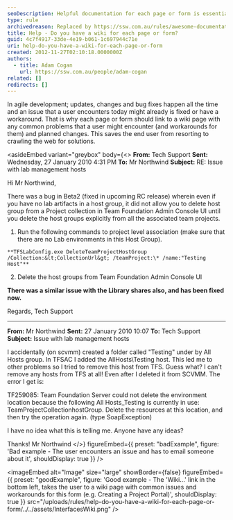 ```yaml
---
seoDescription: Helpful documentation for each page or form is essential in agile development, as it allows users to quickly find solutions to common issues and planned changes. This wiki-based approach saves end-users from scouring the web for answers, making their experience more efficient and satisfying.
type: rule
archivedreason: Replaced by https://ssw.com.au/rules/awesome-documentation
title: Help - Do you have a wiki for each page or form?
guid: 4c7f4917-33de-4e19-b061-1c697944c71e
uri: help-do-you-have-a-wiki-for-each-page-or-form
created: 2012-11-27T02:10:18.0000000Z
authors:
  - title: Adam Cogan
    url: https://ssw.com.au/people/adam-cogan
related: []
redirects: []
---
```


In agile development; updates, changes and bug fixes happen all the time and an issue that a user encounters today might already is fixed or have a workaround. That is why each page or form should link to a wiki page with any common problems that a user might encounter (and workarounds for them) and planned changes.
This saves the end user from resorting to crawling the web for solutions.

<asideEmbed
  variant="greybox"
  body={<>
    **From:** Tech Support
**Sent:** Wednesday, 27 January 2010 4:31 PM
**To:** Mr Northwind
**Subject:** RE: Issue with lab management hosts

Hi Mr Northwind,

There was a bug in Beta2 (fixed in upcoming RC release) wherein even if you have no lab artifacts in a host group, it did not allow you to delete host group from a Project collection in Team Foundation Admin Console UI until you delete the host groups explicitly from all the associated team projects.

1. Run the following commands to project level association (make sure that there are no Lab environments in this Host Group).

`**TFSLabConfig.exe DeleteTeamProjectHostGroup /Collection:&lt;CollectionUrl&gt; /teamProject:\* /name:"Testing Host"**`

2. Delete the host groups from Team Foundation Admin Console UI

**There was a similar issue with the Library shares also, and has been fixed now.**

Regards,
Tech Support

---

**From:** Mr Northwind
**Sent:** 27 January 2010 10:07
**To:** Tech Support
**Subject:** Issue with lab management hosts

I accidentally (on scvmm) created a folder called "Testing" under by All Hosts group. In TFSAC I added the AllHosts\Testing host. This led me to other problems so I tried to remove this host from TFS. Guess what? I can't remove any hosts from TFS at all! Even after I deleted it from SCVMM. The error I get is:

TF259085: Team Foundation Server could not delete the environment location because the following All Hosts_Testing is currently in use: TeamProjectCollectionhostGroup. Delete the resources at this location, and then try the operation again. (type SoapException)

I have no idea what this is telling me. Anyone have any ideas?

Thanks!
Mr Northwind
  </>}
  figureEmbed={{
    preset: "badExample",
    figure: 'Bad example - The user encounters an issue and has to email someone about it',
    shouldDisplay: true
  }}
/>

<imageEmbed
  alt="Image"
  size="large"
  showBorder={false}
  figureEmbed={{
    preset: "goodExample",
    figure: 'Good example - The \'Wiki...\' link in the bottom left, takes the user to a wiki page with common issues and workarounds for this form (e.g. Creating a Project Portal)',
    shouldDisplay: true
  }}
  src="/uploads/rules/help-do-you-have-a-wiki-for-each-page-or-form/../../assets/InterfacesWiki.png"
/>